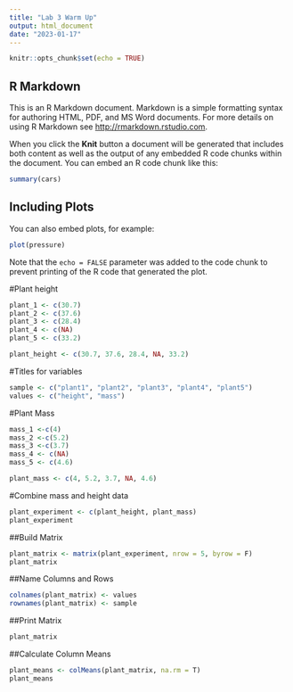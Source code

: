 ```yaml
---
title: "Lab 3 Warm Up"
output: html_document
date: "2023-01-17"
---
```


```r
knitr::opts_chunk$set(echo = TRUE)
```

## R Markdown

This is an R Markdown document. Markdown is a simple formatting syntax for authoring HTML, PDF, and MS Word documents. For more details on using R Markdown see <http://rmarkdown.rstudio.com>.

When you click the **Knit** button a document will be generated that includes both content as well as the output of any embedded R code chunks within the document. You can embed an R code chunk like this:

```r
summary(cars)
```

## Including Plots

You can also embed plots, for example:

```r
plot(pressure)
```

Note that the `echo = FALSE` parameter was added to the code chunk to prevent printing of the R code that generated the plot.

#Plant height
```r
plant_1 <- c(30.7)
plant_2 <- c(37.6)
plant_3 <- c(28.4)
plant_4 <- c(NA)
plant_5 <- c(33.2)
```

```r
plant_height <- c(30.7, 37.6, 28.4, NA, 33.2)
```

#Titles for variables 
```r
sample <- c("plant1", "plant2", "plant3", "plant4", "plant5")
values <- c("height", "mass")
```

#Plant Mass
```r
mass_1 <-c(4)
mass_2 <-c(5.2)
mass_3 <-c(3.7)
mass_4 <- c(NA)
mass_5 <- c(4.6)
```

```r
plant_mass <- c(4, 5.2, 3.7, NA, 4.6)
```

#Combine mass and height data 
```r
plant_experiment <- c(plant_height, plant_mass)
plant_experiment
```

##Build Matrix
```r
plant_matrix <- matrix(plant_experiment, nrow = 5, byrow = F)
plant_matrix
```


##Name Columns and Rows 

```r
colnames(plant_matrix) <- values
rownames(plant_matrix) <- sample
```


##Print Matrix 
```r
plant_matrix
```


##Calculate Column Means

```r
plant_means <- colMeans(plant_matrix, na.rm = T)
plant_means
```



